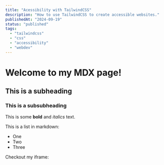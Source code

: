 ```yaml
---
title: "Acessibility with TailwindCSS"
description: "How to use TailwindCSS to create accessible websites."
publishedAt: "2024-09-19"
status: "published"
tags:
  - "tailwindcss"
  - "css"
  - "accessibility"
  - "webdev"
---
```


# Welcome to my MDX page!

## This is a subheading

### This is a subsubheading
 
This is some **bold** and _italics_ text.
 
This is a list in markdown:
 
- One
- Two
- Three
 
Checkout my iframe:

<IbgeChart url="https://ibge-dados-web.vercel.app/frame?pesquisa=ST&agregado=2072&variavel=933&periodos=202401%2C202304%2C202303%2C202302%2C202301%2C202204%2C202203%2C202202%2C202201%2C202104%2C202103%2C202102%2C202101%2C202004%2C202003%2C202002%2C202001%2C201904%2C201903%2C201902%2C201901%2C201804%2C201803%2C201802%2C201801%2C201704%2C201703%2C201702%2C201701%2C201604%2C201603%2C201602%2C201601%2C201504%2C201503%2C201502%2C201501%2C201404%2C201403%2C201402%2C201401%2C201304%2C201303%2C201302%2C201301%2C201204%2C201203%2C201202%2C201201%2C201104%2C201103%2C201102%2C201101%2C201004%2C201003%2C201002%2C201001%2C200904%2C200903%2C200902%2C200901%2C200804%2C200803%2C200802%2C200801%2C200704%2C200703%2C200702%2C200701%2C200604%2C200603%2C200602%2C200601%2C200504%2C200503%2C200502%2C200501%2C200404%2C200403%2C200402%2C200401%2C200304%2C200303%2C200302%2C200301%2C200204%2C200203%2C200202%2C200201%2C200104%2C200103%2C200102%2C200101%2C200004%2C200003%2C200002%2C200001&nivelGeografico=N1&locais=1"/>